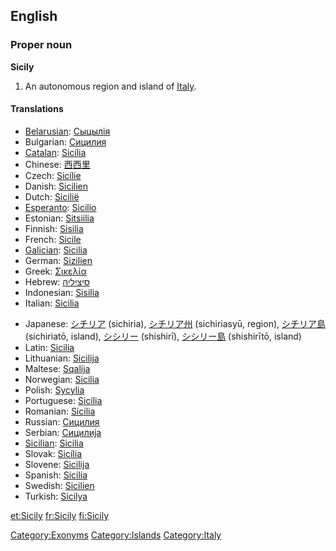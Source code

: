 ==English==
===Proper noun===
{{wikipedia}}
'''Sicily'''

# An autonomous region and island of [[Italy]].

====Translations====
{{top}}
*[[Belarusian]]: [[Сыцылія]]
*Bulgarian: [[Сицилия]]
*[[Catalan]]: [[Sicília]]
*Chinese: [[西西里]]
*Czech: [[Sicílie]] {{f}}
*Danish: [[Sicilien]]
*Dutch: [[Sicilië]] {{n}}
*[[Esperanto]]: [[Sicilio]]
*Estonian: [[Sitsiilia]]
*Finnish: [[Sisilia]]
*French: [[Sicile]] {{f}}
*[[Galician]]: [[Sicilia#Galician|Sicilia]]
*German: [[Sizilien]]
*Greek: [[Σικελία]]
*Hebrew: [[סיציליה]]
*Indonesian: [[Sisilia]]
*Italian: [[Sicilia#Italian|Sicilia]] {{f}}
{{mid}}
*Japanese: [[シチリア]] (sichiria), [[シチリア州]] (sichiriasyū, region), [[シチリア島]] (sichiriatō, island), [[シシリー]] (shishirī), [[シシリー島]] (shishirītō, island)
*Latin: [[Sicilia#Latin|Sicilia]] {{f}}
*Lithuanian: [[Sicilija]]
*Maltese: [[Sqalija]]
*Norwegian: [[Sicilia#Norwegian|Sicilia]]
*Polish: [[Sycylia]]
*Portuguese: [[Sicília]]
*Romanian: [[Sicilia]]
*Russian: [[Сицилия]]
*Serbian: [[Сицилија]]
*[[Sicilian]]: [[Sicilia#Sicilian|Sicilia]] {{f}}
*Slovak: [[Sicília]]
*Slovene: [[Sicilija]]
*Spanish: [[Sicilia#Spanish|Sicilia]]
*Swedish: [[Sicilien]]
*Turkish: [[Sicilya]]
{{bottom}}

[[Category:Exonyms]]
[[Category:Islands]]
[[Category:Italy]]

[[et:Sicily]]
[[fr:Sicily]]
[[fi:Sicily]]